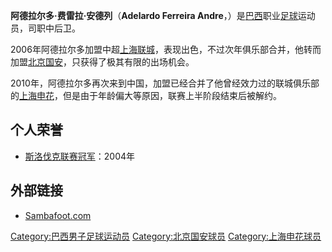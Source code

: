 {{Football player infobox
| playername = 阿德拉尔多
| fullname = 阿德拉尔多·费雷拉·安德列
| englishfullname = Adelardo Ferreira Andre
| countryofbirth = {{BRA}}
| cityofbirth = [[马塞约|马塞约]]
| dateofbirth = {{birth date and age|1977|6|14}}
| height = {{height|m=1.82}}
| position = 后卫/后腰
| currentclub = {{link-en|阿拉戈亞諾|Centro Sportivo Alagoano}}
| youthyears =
| youthclubs =
| years = 1996-1998<br/>1999<br/>1999<br/>1999<br/>2000-2001<br/>2001<br/>2001<br/>2002<br/>2003<br/>2004<br/>2004<br/>2005<br/>2005<br/>2006<br/>2007<br/>2008<br/>2008<br/>2009<br/>2009<br/>2010-11<br/>2011<br/>2011<br/>2012-
| clubs = [[巴西雷加塔斯俱乐部|雷加塔斯]]<br/>[[伊图阿诺足球俱乐部|伊图阿诺]]<br/>{{link-en|Paraguacuense|Esporte Clube Paraguaçuense}}<br/>[[贝林佐纳足球俱乐部|贝林佐纳]]<br/>[[尤文图德|尤文图德]]<br/>[[里贝朗普雷图商业足球俱乐部|商业]]<br/>{{link-en|隆德里纳体育俱乐部|Londrina Esporte Clube|隆德里纳}}<br/>[[若因维利竞技俱乐部|若因维利]]<br/>[[维多利亚体育俱乐部|维多利亚]]<br/>[[圣保罗博塔弗戈足球俱乐部|圣保罗博塔弗戈]]<br/>[[日利纳足球俱乐部|日利纳]]<br/>[[伊图阿诺足球俱乐部|伊图阿诺]]<br/>[[巴拉纳足球俱乐部|巴拉纳]]<br/>[[上海联城足球俱乐部|上海联城]]<br/>[[北京国安|北京国安]]<br/>[[圣卡埃塔诺|圣卡埃塔诺]]<br/>[[葡萄牙人竞技俱乐部|葡萄牙人]]<br/>{{link-en|圣埃伦娜体育俱乐部|Santa Helena Esporte Clube|圣埃伦娜}}<br/>[[巴拉纳足球俱乐部|巴拉纳]]<br/>→ [[上海申花|上海申花]](租借)<br/>[[伊卡萨足球俱乐部|伊卡萨]]<br/>[[巴西雷加塔斯俱乐部|雷加塔斯]]<br/>{{link-en|阿拉戈亞諾|Centro Sportivo Alagoano}}
| caps(goals) = <br/><br/><br/><br/><br/><br/><br/><br/>9{{0}}(0)<br/><br/><br/><br/>32{{0}}(1)<br/>24{{0}}(1)<br/>{{0}}8{{0}}(0)<br/>5{{0}}(1)<br/>7{{0}}(0)<br/><br/>7{{0}}(0)<br/>10{{0}}(1)<br/><br/><br/>
| pcupdate = 2011-03-16
|}}

'''阿德拉尔多·费雷拉·安德列'''（'''Adelardo Ferreira Andre'''，{{bd|1977年|6月14日|||A}}）是[[巴西|巴西]]职业[[足球|足球]]运动员，司职中后卫。

2006年阿德拉尔多加盟中超[[上海联城|上海联城]]，表现出色，不过次年俱乐部合并，他转而加盟[[北京国安|北京国安]]，只获得了极其有限的出场机会。

2010年，阿德拉尔多再次来到中国，加盟已经合并了他曾经效力过的联城俱乐部的[[上海申花|上海申花]]，但是由于年龄偏大等原因，联赛上半阶段结束后被解约。

==个人荣誉==
* [[斯洛伐克足球甲级联赛|斯洛伐克联赛冠军]]：2004年

==外部链接==
* [https://web.archive.org/web/20090621180307/http://br.sambafoot.com/jogadores/4001_Aderaldo.html Sambafoot.com]

{{2007年中超分类名单北京}}
{{DEFAULTSORT:ADELARDO Ferreira Andre}}
[[Category:巴西男子足球运动员|Category:巴西男子足球运动员]]
[[Category:北京国安球员|Category:北京国安球员]]
[[Category:上海申花球员|Category:上海申花球员]]